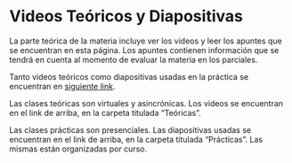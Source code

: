 # Videos Teóricos y Diapositivas {.unnumbered}

La parte teórica de la materia incluye ver los videos y leer los apuntes que se encuentran en esta página. Los apuntes contienen información que se tendrá en cuenta al momento de evaluar la materia en los parciales.

Tanto videos teóricos como diapositivas usadas en la práctica se encuentran en <a href="https://drive.google.com/drive/folders/1jEqxJLcCdY9n79nHLWkjaZIlO4bH4tG9?usp=sharing" target="_blank">siguiente link</a>.

Las clases teóricas son virtuales y asincrónicas. Los videos se encuentran en el link de arriba, en la carpeta titulada "Teóricas".

Las clases prácticas son presenciales. Las diapositivas usadas se encuentran en el link de arriba, en la carpeta titulada "Prácticas". Las mismas están organizadas por curso.